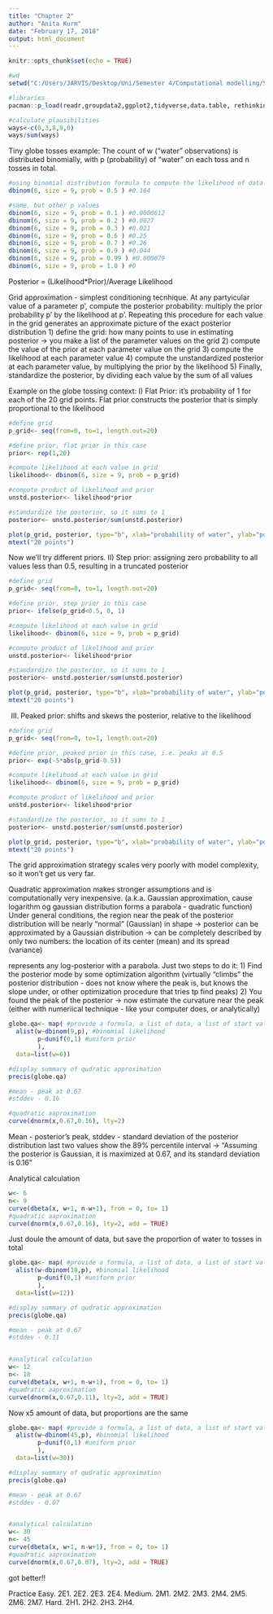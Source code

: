 ```yaml
---
title: "Chapter 2"
author: "Anita Kurm"
date: "February 17, 2018"
output: html_document
---
```


```r
knitr::opts_chunk$set(echo = TRUE)

#wd
setwd("C:/Users/JARVIS/Desktop/Uni/Semester 4/Computational modelling/Statistical-Rethinking")

#libraries
pacman::p_load(readr,groupdata2,ggplot2,tidyverse,data.table, rethinking)

#calculate plausibilities
ways<-c(0,3,8,9,0)
ways/sum(ways)

```
Tiny globe tosses example: The count of w ("water" observations) is distributed binomially, with p (probability) of "water" on each toss and n tosses in total.
```r
#using binomial distribution formula to compute the likelihood of data:6 W's in 9 tosses - under value of p at 0.5
dbinom(6, size = 9, prob = 0.5 ) #0.164

#same, but other p values
dbinom(6, size = 9, prob = 0.1 ) #0.0000612
dbinom(6, size = 9, prob = 0.2 ) #0.0027
dbinom(6, size = 9, prob = 0.3 ) #0.021
dbinom(6, size = 9, prob = 0.6 ) #0.25
dbinom(6, size = 9, prob = 0.7 ) #0.26
dbinom(6, size = 9, prob = 0.9 ) #0.044
dbinom(6, size = 9, prob = 0.99 ) #0.000079
dbinom(6, size = 9, prob = 1.0 ) #0


```

Posterior = (Likelihood*Prior)/Average Likelihood


Grid approximation - simplest conditioning tecnhique. At any partyicular value of a parameter p', compute the posterior probability: multiply the prior probability p' by the likelihood at p'. Repeating this procedure for each value in the grid generates an approximate picture of the exact posterior distribution
1) define the grid: how many points to use in estimating posterior -> you make a list of the parameter values on the grid
2) compute the value of the prior at each parameter value on the grid
3) compute the likelihood at each parameter value
4) compute the unstandardized posterior at each parameter value, by multiplying the prior by the likelihood
5) Finally, standardize the posterior,  by dividing each value by the sum of all values

Example on the globe tossing context:
I) Flat Prior: it's probability of 1 for each of the 20 grid points. Flat prior constructs the posterior that is simply proportional to the likelihood
```r
#define grid
p_grid<- seq(from=0, to=1, length.out=20)

#define prior, flat prior in this case
prior<- rep(1,20)

#compute likelihood at each value in grid
likelihood<- dbinom(6, size = 9, prob = p_grid)

#compute product of likelihood and prior
unstd.posterior<- likelihood*prior

#standardize the posterior, so it sums to 1
posterior<- unstd.posterior/sum(unstd.posterior)

plot(p_grid, posterior, type="b", xlab="probability of water", ylab="posterior probability")
mtext("20 points")
```
Now we'll try different priors.
II) Step prior: assigning zero probability to all values less than 0.5, resulting in a truncated posterior 
```r
#define grid
p_grid<- seq(from=0, to=1, length.out=20)

#define prior, step prior in this case
prior<- ifelse(p_grid<0.5, 0, 1)

#compute likelihood at each value in grid
likelihood<- dbinom(6, size = 9, prob = p_grid)

#compute product of likelihood and prior
unstd.posterior<- likelihood*prior

#standardize the posterior, so it sums to 1
posterior<- unstd.posterior/sum(unstd.posterior)

plot(p_grid, posterior, type="b", xlab="probability of water", ylab="posterior probability")
mtext("20 points")
```


III) Peaked prior: shifts and skews the posterior, relative to the likelihood
```r
#define grid
p_grid<- seq(from=0, to=1, length.out=20)

#define prior, peaked prior in this case, i.e. peaks at 0.5
prior<- exp(-5*abs(p_grid-0.5))

#compute likelihood at each value in grid
likelihood<- dbinom(6, size = 9, prob = p_grid)

#compute product of likelihood and prior
unstd.posterior<- likelihood*prior

#standardize the posterior, so it sums to 1
posterior<- unstd.posterior/sum(unstd.posterior)

plot(p_grid, posterior, type="b", xlab="probability of water", ylab="posterior probability")
mtext("20 points")
```
The grid approximation strategy scales very poorly with model complexity, so it won't get us very far.


Quadratic approximation makes stronger assumptions and is computationally very inexpensive. (a.k.a. Gaussian approximation, cause logarithm og gaussian distribution forms a parabola - quadratic function)
Under general conditions, the region near the peak of the posterior distribution will be nearly "normal" (Gaussian) in shape -> posterior can be approximated by a Gaussian distribution -> can be completely described by only two numbers: the location of its center (mean) and its spread (variance)

represents any log-posterior with a parabola.
Just two steps to do it:
1) Find the posterior mode by some optimization algorithm  (virtually "climbs" the posterior distribution - does not know where the peak is, but knows the slope under, or other optimization procedure that tries tp find peaks)
2) You found the peak of the posterior -> now estimate the curvature near the peak (either with numeriical technique - like your computer does, or analytically)
```r
globe.qa<- map( #provide a formula, a list of data, a list of start values for the parameters
  alist(w~dbinom(9,p), #binomial likelihood
        p~dunif(0,1) #uniform prior
        ),
  data=list(w=6))

#display summary of qudratic approximation
precis(globe.qa) 

#mean - peak at 0.67
#stddev - 0.16

#quadratic aaproximation
curve(dnorm(x,0.67,0.16), lty=2)
```
Mean - posterior's  peak,
stddev - standard deviation of the posterior distribution
last two values show the 89% percentile interval 
-> "Assuming the posterior is Gaussian, it is maximized at 0.67, and its standard deviation is 0.16 "

Analytical calculation 
```r
w<- 6
n<- 9
curve(dbeta(x, w+1, n-w+1), from = 0, to= 1)
#quadratic aaproximation
curve(dnorm(x,0.67,0.16), lty=2, add = TRUE)

```
Just doule the amount of data, but save the proportion of water to tosses in total

```r
globe.qa<- map( #provide a formula, a list of data, a list of start values for the parameters
  alist(w~dbinom(18,p), #binomial likelihood
        p~dunif(0,1) #uniform prior
        ),
  data=list(w=12))

#display summary of qudratic approximation
precis(globe.qa) 

#mean - peak at 0.67
#stddev - 0.11


#analytical calculation
w<- 12
n<- 18
curve(dbeta(x, w+1, n-w+1), from = 0, to= 1)
#quadratic aaproximation
curve(dnorm(x,0.67,0.11), lty=2, add = TRUE)
```

Now x5 amount of data, but proportions are the same
```r
globe.qa<- map( #provide a formula, a list of data, a list of start values for the parameters
  alist(w~dbinom(45,p), #binomial likelihood
        p~dunif(0,1) #uniform prior
        ),
  data=list(w=30))

#display summary of qudratic approximation
precis(globe.qa) 

#mean - peak at 0.67
#stddev - 0.07


#analytical calculation
w<- 30
n<- 45
curve(dbeta(x, w+1, n-w+1), from = 0, to= 1)
#quadratic aaproximation
curve(dnorm(x,0.67,0.07), lty=2, add = TRUE)
```

got better!!

Practice
  Easy.
    2E1.
    2E2.
    2E3.
    2E4.
  Medium.
    2M1.
    2M2.
    2M3.
    2M4.
    2M5.
    2M6.
    2M7.
  Hard.
    2H1.
    2H2.
    2H3.
    2H4.
    
  

